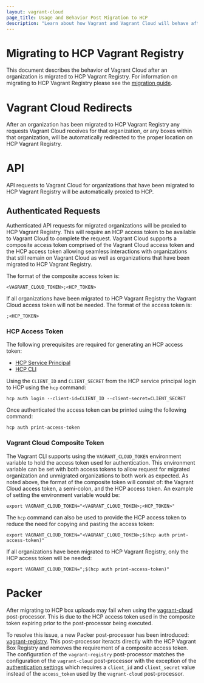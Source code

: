 ```yaml
---
layout: vagrant-cloud
page_title: Usage and Behavior Post Migration to HCP
description: "Learn about how Vagrant and Vagrant Cloud will behave after migrating to HashiCorp Cloud Platform (HCP)."
---
```


# Migrating to HCP Vagrant Registry

This document describes the behavior of Vagrant Cloud after an organization is migrated to HCP Vagrant Registry. For information on migrating to HCP Vagrant Registry please see the [migration guide](/vagrant/vagrant-cloud/hcp-vagrant/migration-guide).

# Vagrant Cloud Redirects

After an organization has been migrated to HCP Vagrant Registry any requests Vagrant Cloud receives for that organization, or any boxes within that organization, will be automatically redirected to the proper location on HCP Vagrant Registry.

# API 

API requests to Vagrant Cloud for organizations that have been migrated to HCP Vagrant Registry will be automatically proxied to HCP. 

## Authenticated Requests

Authenticated API requests for migrated organizations will be proxied to HCP Vagrant Registry. This will require an HCP access token to be available to Vagrant Cloud to complete the request. Vagrant Cloud supports a composite access token comprised of the Vagrant Cloud access token and the HCP access token allowing seamless interactions with organizations that still remain on Vagrant Cloud as well as organizations that have been migrated to HCP Vagrant Registry.

The format of the composite access token is:

```
<VAGRANT_CLOUD_TOKEN>;<HCP_TOKEN>
```

If all organizations have been migrated to HCP Vagrant Registry the Vagrant Cloud access token will not be needed. The format of the access token is:

```
;<HCP_TOKEN>
```

### HCP Access Token

The following prerequisites are required for generating an HCP access token:

* [HCP Service Principal](/hcp/docs/hcp/admin/iam/service-principals)
* [HCP CLI](/hcp/docs/cli)

Using the `CLIENT_ID` and `CLIENT_SECRET` from the HCP service principal login to HCP using the `hcp` command:

```
hcp auth login --client-id=CLIENT_ID --client-secret=CLIENT_SECRET
```

Once authenticated the access token can be printed using the following command:

```
hcp auth print-access-token
```

### Vagrant Cloud Composite Token

The Vagrant CLI supports using the `VAGRANT_CLOUD_TOKEN` environment variable to hold the access token used for authentication. This environment variable can be set with both access tokens to allow request for migrated organization and unmigrated organizations to both work as expected. As noted above, the format of the composite token will consist of: the Vagrant Cloud access token, a semi-colon, and the HCP access token. An example of setting the environment variable would be:

```
export VAGRANT_CLOUD_TOKEN="<VAGRANT_CLOUD_TOKEN>;<HCP_TOKEN>"
```

The `hcp` command can also be used to provide the HCP access token to reduce the need for copying and pasting the access token:

```
export VAGRANT_CLOUD_TOKEN="<VAGRANT_CLOUD_TOKEN>;$(hcp auth print-access-token)"
```

If all organizations have been migrated to HCP Vagrant Registry, only the HCP access token will be needed:

```
export VAGRANT_CLOUD_TOKEN=";$(hcp auth print-access-token)"
```

# Packer

After migrating to HCP box uploads may fail when using the [vagrant-cloud](/packer/integrations/hashicorp/vagrant/latest/components/post-processor/vagrant-cloud) post-processor. This is due to the HCP access token used in the composite token expiring prior to the post-processor being executed.

To resolve this issue, a new Packer post-processor has been introduced: [vagrant-registry](/packer/integrations/hashicorp/vagrant/latest/components/post-processor/vagrant-registry). This post-processor iteracts directly with the HCP Vagrant Box Registry and removes the requirement of a composite access token. The configuration of the `vagrant-registry` post-processor matches the configuration of the `vagrant-cloud` post-processor with the exception of the [authentication settings](/packer/integrations/hashicorp/vagrant/latest/components/post-processor/vagrant-registry#required) which requires a `client_id` and `client_secret` value instead of the `access_token` used by the `vagrant-cloud` post-processor.
